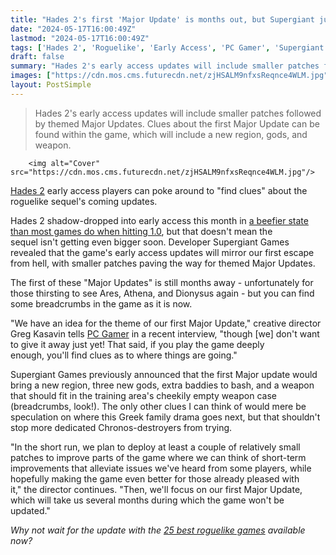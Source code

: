 ```yaml
---
title: "Hades 2's first 'Major Update' is months out, but Supergiant just gave the roguelike's community a project: 'If you play the game deeply enough, you'll find clues'"
date: "2024-05-17T16:00:49Z"
lastmod: "2024-05-17T16:00:49Z"
tags: ['Hades 2', 'Roguelike', 'Early Access', 'PC Gamer', 'Supergiant Games', 'Games', 'Roguelites']
draft: false
summary: "Hades 2's early access updates will include smaller patches followed by themed Major Updates. Clues about the first Major Update can be found within the game, which will include a new region, gods, and weapon."
images: ["https://cdn.mos.cms.futurecdn.net/zjHSALM9nfxsReqnce4WLM.jpg"]
layout: PostSimple
---
```

> Hades 2's early access updates will include smaller patches followed by themed Major Updates. Clues about the first Major Update can be found within the game, which will include a new region, gods, and weapon.


        <img alt="Cover" src="https://cdn.mos.cms.futurecdn.net/zjHSALM9nfxsReqnce4WLM.jpg"/>
        
[Hades 2](https://www.gamesradar.com/hades-2-guide/) early access players can poke around to "find clues" about the roguelike sequel's coming updates.

Hades 2 shadow-dropped into early access this month in [a beefier state than most games do when hitting 1.0](https://www.gamesradar.com/games/hades/hades-2-already-has-more-environments-foes-and-fully-voiced-characters-in-early-access-than-the-full-version-of-the-first-game/), but that doesn't mean the sequel isn't getting even bigger soon. Developer Supergiant Games revealed that the game's early access updates will mirror our first escape from hell, with smaller patches paving the way for themed Major Updates. 

The first of these "Major Updates" is still months away - unfortunately for those thirsting to see Ares, Athena, and Dionysus again - but you can find some breadcrumbs in the game as it is now. 

"We have an idea for the theme of our first Major Update," creative director Greg Kasavin tells [PC Gamer](https://www.pcgamer.com/games/action/hades-2s-creative-director-says-we-expect-to-be-in-early-access-at-least-through-the-end-of-this-year/) in a recent interview, "though [we] don't want to give it away just yet! That said, if you play the game deeply enough, you'll find clues as to where things are going."

Supergiant Games previously announced that the first Major update would bring a new region, three new gods, extra baddies to bash, and a weapon that should fit in the training area's cheekily empty weapon case (breadcrumbs, look!). The only other clues I can think of would mere be speculation on where this Greek family drama goes next, but that shouldn't stop more dedicated Chronos-destroyers from trying.

"In the short run, we plan to deploy at least a couple of relatively small patches to improve parts of the game where we can think of short-term improvements that alleviate issues we've heard from some players, while hopefully making the game even better for those already pleased with it," the director continues. "Then, we'll focus on our first Major Update, which will take us several months during which the game won't be updated."

*Why not wait for the update with the *[<em>25 best roguelike games</em>](https://www.gamesradar.com/best-roguelikes-roguelites/)* available now?*
        
